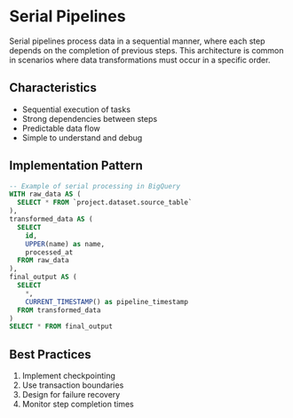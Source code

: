# Serial Pipelines

Serial pipelines process data in a sequential manner, where each step depends on the completion of previous steps. This architecture is common in scenarios where data transformations must occur in a specific order.

## Characteristics

- Sequential execution of tasks
- Strong dependencies between steps
- Predictable data flow
- Simple to understand and debug

## Implementation Pattern

```sql
-- Example of serial processing in BigQuery
WITH raw_data AS (
  SELECT * FROM `project.dataset.source_table`
),
transformed_data AS (
  SELECT 
    id,
    UPPER(name) as name,
    processed_at
  FROM raw_data
),
final_output AS (
  SELECT 
    *,
    CURRENT_TIMESTAMP() as pipeline_timestamp
  FROM transformed_data
)
SELECT * FROM final_output
```

## Best Practices

1. Implement checkpointing
2. Use transaction boundaries
3. Design for failure recovery
4. Monitor step completion times
